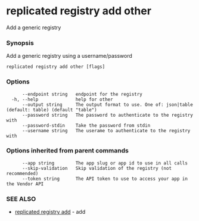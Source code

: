 # replicated registry add other

Add a generic registry

### Synopsis

Add a generic registry using a username/password

```
replicated registry add other [flags]
```

### Options

```
      --endpoint string   endpoint for the registry
  -h, --help              help for other
      --output string     The output format to use. One of: json|table (default: table) (default "table")
      --password string   The password to authenticate to the registry with
      --password-stdin    Take the password from stdin
      --username string   The userame to authenticate to the registry with
```

### Options inherited from parent commands

```
      --app string        The app slug or app id to use in all calls
      --skip-validation   Skip validation of the registry (not recommended)
      --token string      The API token to use to access your app in the Vendor API
```

### SEE ALSO

* [replicated registry add](replicated-cli-registry-add)	 - add

